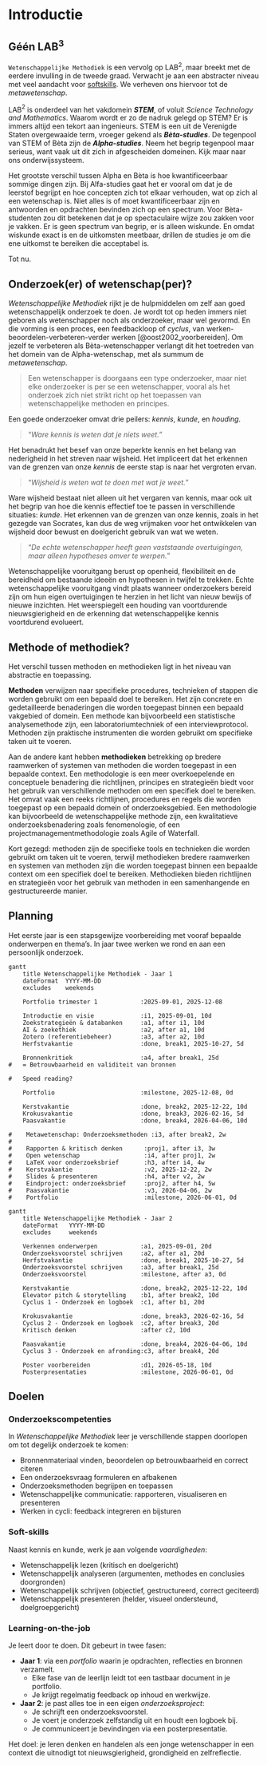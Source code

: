 # Introductie {#sec-introductie .unnumbered}

## Géén LAB$^3$

`Wetenschappelijke Methodiek` is een vervolg op LAB$^2$, maar breekt met de eerdere invulling in de tweede graad. 
Verwacht je aan een abstracter niveau met veel aandacht voor [softskills](https://nl.wikipedia.org/wiki/Softskills). 
We verheven ons hiervoor tot de *metawetenschap*. 

LAB$^2$ is onderdeel van het vakdomein ***STEM***, of voluit *Science Technology and Mathematics*. 
Waarom wordt er zo de nadruk gelegd op STEM? 
Er is immers altijd een tekort aan ingenieurs. 
STEM is een uit de Verenigde Staten overgewaaide term, vroeger gekend als ***Bèta-studies***. 
De tegenpool van STEM of Bèta zijn de ***Alpha-studies***. 
Neem het begrip tegenpool maar serieus, want vaak uit dit zich in afgescheiden domeinen. 
Kijk maar naar ons onderwijssysteem.

Het grootste verschil tussen Alpha en Bèta is hoe kwantificeerbaar sommige dingen zijn. 
Bij Alfa-studies gaat het er vooral om dat je de leerstof begrijpt en hoe concepten zich tot elkaar verhouden, wat op zich al een wetenschap is. 
Niet alles is of moet kwantificeerbaar zijn en antwoorden en opdrachten bevinden zich op een spectrum. 
Voor Bèta-studenten zou dit betekenen dat je op spectaculaire wijze zou zakken voor je vakken. 
Er is geen spectrum van begrip, er is alleen wiskunde. 
En omdat wiskunde exact is en de uitkomsten meetbaar, drillen de studies je om die ene uitkomst te bereiken die acceptabel is. 

Tot nu. 


## Onderzoek(er) of wetenschap(per)?

*Wetenschappelijke Methodiek* rijkt je de hulpmiddelen om zelf aan goed wetenschappelijk onderzoek te doen. 
Je wordt tot op heden immers niet geboren als wetenschapper noch als onderzoeker, maar wel gevormd. 
En die vorming is een proces, een feedbackloop of *cyclus*, van werken-beoordelen-verbeteren-verder werken [@oost2002_voorbereiden]. 
Om jezelf te verbeteren als Bèta-wetenschapper verlangt dit het toetreden van het domein van de Alpha-wetenschap, met als summum de *metawetenschap*. 

> Een wetenschapper is doorgaans een type onderzoeker, maar niet elke onderzoeker is per se een wetenschapper, 
> vooral als het onderzoek zich niet strikt richt op het toepassen van wetenschappelijke methoden en principes.

Een goede onderzoeker omvat drie peilers: *kennis*, *kunde*, en *houding*.

> "*Ware kennis is weten dat je niets weet.*" 

Het benadrukt het besef van onze beperkte kennis en het belang van nederigheid in het streven naar wijsheid. 
Het impliceert dat het erkennen van de grenzen van onze *kennis* de eerste stap is naar het vergroten ervan. 


> "*Wijsheid is weten wat te doen met wat je weet.*"

Ware wijsheid bestaat niet alleen uit het vergaren van kennis, maar ook uit het begrip van hoe die kennis effectief toe te passen in verschillende situaties: *kunde*. 
Het erkennen van de grenzen van onze kennis, zoals in het gezegde van Socrates, kan dus de weg vrijmaken voor het ontwikkelen van wijsheid door bewust en doelgericht gebruik van wat we weten.

> "*De echte wetenschapper heeft geen vaststaande overtuigingen, maar alleen hypotheses omver te werpen.*"

Wetenschappelijke vooruitgang berust op openheid, flexibiliteit en de bereidheid om bestaande ideeën en hypothesen in twijfel te trekken. 
Echte wetenschappelijke vooruitgang vindt plaats wanneer onderzoekers bereid zijn om hun eigen overtuigingen te herzien in het licht van nieuw bewijs of nieuwe inzichten. 
Het weerspiegelt een houding van voortdurende nieuwsgierigheid en de erkenning dat wetenschappelijke kennis voortdurend evolueert.


## Methode of methodiek?

Het verschil tussen methoden en methodieken ligt in het niveau van abstractie en toepassing.

**Methoden** verwijzen naar specifieke procedures, technieken of stappen die worden gebruikt om een bepaald doel te bereiken. 
Het zijn concrete en gedetailleerde benaderingen die worden toegepast binnen een bepaald vakgebied of domein. 
Een methode kan bijvoorbeeld een statistische analysemethode zijn, een laboratoriumtechniek of een interviewprotocol. 
Methoden zijn praktische instrumenten die worden gebruikt om specifieke taken uit te voeren.

Aan de andere kant hebben **methodieken** betrekking op bredere raamwerken of systemen van methoden die worden toegepast in een bepaalde context. 
Een methodologie is een meer overkoepelende en conceptuele benadering die richtlijnen, principes en strategieën biedt voor het gebruik van verschillende methoden om een specifiek doel te bereiken. 
Het omvat vaak een reeks richtlijnen, procedures en regels die worden toegepast op een bepaald domein of onderzoeksgebied. 
Een methodologie kan bijvoorbeeld de wetenschappelijke methode zijn, een kwalitatieve onderzoeksbenadering zoals fenomenologie, of een projectmanagementmethodologie zoals Agile of Waterfall.

Kort gezegd: methoden zijn de specifieke tools en technieken die worden gebruikt om taken uit te voeren, terwijl methodieken bredere raamwerken en systemen van methoden zijn die worden toegepast binnen een bepaalde context om een specifiek doel te bereiken. Methodieken bieden richtlijnen en strategieën voor het gebruik van methoden in een samenhangende en gestructureerde manier.


## Planning {#planning}

Het eerste jaar is een stapsgewijze voorbereiding met vooraf bepaalde onderwerpen en thema's. 
In jaar twee werken we rond en aan een persoonlijk onderzoek.


::: {#fig-planning fig-cap="Planning jaar 1" fig-align="center"}
```mermaid
gantt
    title Wetenschappelijke Methodiek - Jaar 1
    dateFormat  YYYY-MM-DD
    excludes    weekends

    Portfolio trimester 1            :2025-09-01, 2025-12-08

    Introductie en visie             :i1, 2025-09-01, 10d
    Zoekstrategieën & databanken     :a1, after i1, 10d
    AI & zoekethiek                  :a2, after a1, 10d
    Zotero (referentiebeheer)        :a3, after a2, 10d
    Herfstvakantie                   :done, break1, 2025-10-27, 5d

    Bronnenkritiek                   :a4, after break1, 25d
#   = Betrouwbaarheid en validiteit van bronnen

#   Speed reading?

    Portfolio                        :milestone, 2025-12-08, 0d

    Kerstvakantie                    :done, break2, 2025-12-22, 10d
    Krokusvakantie                   :done, break3, 2026-02-16, 5d
    Paasvakantie                     :done, break4, 2026-04-06, 10d

#    Metawetenschap: Onderzoeksmethoden :i3, after break2, 2w
#
#    Rapporten & kritisch denken      :proj1, after i3, 3w
#    Open wetenschap                  :i4, after proj1, 2w
#    LaTeX voor onderzoeksbrief       :h3, after i4, 4w
#    Kerstvakantie                    :v2, 2025-12-22, 2w
#    Slides & presenteren             :h4, after v2, 2w
#    Eindproject: onderzoeksbrief     :proj2, after h4, 5w
#    Paasvakantie                     :v3, 2026-04-06, 2w
#    Portfolio                        :milestone, 2026-06-01, 0d
```
:::


::: {#fig-planning-jaar2 fig-cap="Planning jaar 2" fig-align="center"}
```mermaid
gantt
    title Wetenschappelijke Methodiek - Jaar 2
    dateFormat   YYYY-MM-DD
    excludes     weekends

    Verkennen onderwerpen            :a1, 2025-09-01, 20d
    Onderzoeksvoorstel schrijven     :a2, after a1, 20d
    Herfstvakantie                   :done, break1, 2025-10-27, 5d
    Onderzoeksvoorstel schrijven     :a3, after break1, 25d
    Onderzoeksvoorstel               :milestone, after a3, 0d

    Kerstvakantie                    :done, break2, 2025-12-22, 10d
    Elevator pitch & storytelling    :b1, after break2, 10d
    Cyclus 1 - Onderzoek en logboek  :c1, after b1, 20d

    Krokusvakantie                   :done, break3, 2026-02-16, 5d
    Cyclus 2 - Onderzoek en logboek  :c2, after break3, 20d
    Kritisch denken                  :after c2, 10d

    Paasvakantie                     :done, break4, 2026-04-06, 10d
    Cyclus 3 - Onderzoek en afronding:c3, after break4, 20d

    Poster voorbereiden              :d1, 2026-05-18, 10d
    Posterpresentaties               :milestone, 2026-06-01, 0d
```
:::

## Doelen {#doelen}

### Onderzoekscompetenties

In *Wetenschappelijke Methodiek* leer je verschillende stappen doorlopen om tot degelijk onderzoek te komen:

- Bronnenmateriaal vinden, beoordelen op betrouwbaarheid en correct citeren
- Een onderzoeksvraag formuleren en afbakenen
- Onderzoeksmethoden begrijpen en toepassen
- Wetenschappelijke communicatie: rapporteren, visualiseren en presenteren
- Werken in cycli: feedback integreren en bijsturen

### Soft-skills

Naast kennis en kunde, werk je aan volgende *vaardigheden*:

- Wetenschappelijk lezen (kritisch en doelgericht)
- Wetenschappelijk analyseren (argumenten, methodes en conclusies doorgronden)
- Wetenschappelijk schrijven (objectief, gestructureerd, correct geciteerd)
- Wetenschappelijk presenteren (helder, visueel ondersteund, doelgroepgericht)

### Learning-on-the-job

Je leert door te doen. Dit gebeurt in twee fasen:

- **Jaar 1**: via een *portfolio* waarin je opdrachten, reflecties en bronnen verzamelt.
  - Elke fase van de leerlijn leidt tot een tastbaar document in je portfolio.
  - Je krijgt regelmatig feedback op inhoud en werkwijze.
- **Jaar 2**: je past alles toe in een eigen *onderzoeksproject*:
  - Je schrijft een onderzoeksvoorstel.
  - Je voert je onderzoek zelfstandig uit en houdt een logboek bij.
  - Je communiceert je bevindingen via een posterpresentatie.

Het doel: je leren denken en handelen als een jonge wetenschapper in een context die uitnodigt tot nieuwsgierigheid, grondigheid en zelfreflectie.
